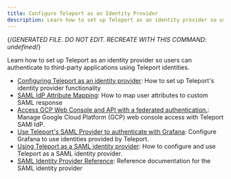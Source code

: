 ```yaml
---
title: Configure Teleport as an Identity Provider
description: Learn how to set up Teleport as an identity provider so users can authenticate to third-party applications using Teleport identities.
---
```


{/*GENERATED FILE. DO NOT EDIT. RECREATE WITH THIS COMMAND:
undefined*/}

Learn how to set up Teleport as an identity provider so users can authenticate to third-party applications using Teleport identities.

- [Configuring Teleport as an identity provider](idps/overview.mdx): How to set up Teleport's identity provider functionality
- [SAML IdP Attribute Mapping](idps/saml-attribute-mapping.mdx): How to map user attributes to custom SAML response
- [Access GCP Web Console and API with a federated authentication.](idps/saml-gcp-workforce-identity-federation.mdx): Manage Google Cloud Platform (GCP) web console access with Teleport SAMl IdP.
- [Use Teleport's SAML Provider to authenticate with Grafana](idps/saml-grafana.mdx): Configure Grafana to use identities provided by Teleport.
- [Using Teleport as a SAML identity provider](idps/saml-guide.mdx): How to configure and use Teleport as a SAML identity provider.
- [SAML Identity Provider Reference](idps/saml-reference.mdx): Reference documentation for the SAML identity provider

